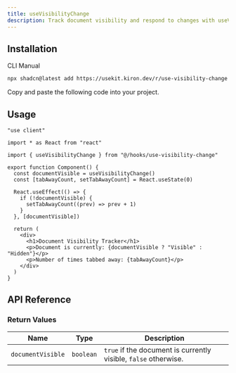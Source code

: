```yaml
---
title: useVisibilityChange
description: Track document visibility and respond to changes with useVisibilityChange.
---
```


<ComponentPreview name="use-visibility-change-demo" />

## Installation

<Tabs defaultValue="cli">

<TabsList>
  <TabsTrigger value="cli">CLI</TabsTrigger>
  <TabsTrigger value="manual">Manual</TabsTrigger>
</TabsList>

<TabsContent value="cli">

```bash
npx shadcn@latest add https://usekit.kiron.dev/r/use-visibility-change
```

</TabsContent>

<TabsContent value="manual">

<Steps>

<Step>Copy and paste the following code into your project.</Step>

<ComponentSource name="use-visibility-change" />

</Steps>

</TabsContent>

</Tabs>

## Usage

```tsx {5, 8}
"use client"

import * as React from "react"

import { useVisibilityChange } from "@/hooks/use-visibility-change"

export function Component() {
  const documentVisible = useVisibilityChange()
  const [tabAwayCount, setTabAwayCount] = React.useState(0)

  React.useEffect(() => {
    if (!documentVisible) {
      setTabAwayCount((prev) => prev + 1)
    }
  }, [documentVisible])

  return (
    <div>
      <h1>Document Visibility Tracker</h1>
      <p>Document is currently: {documentVisible ? "Visible" : "Hidden"}</p>
      <p>Number of times tabbed away: {tabAwayCount}</p>
    </div>
  )
}
```

## API Reference

### Return Values

| Name              | Type      | Description                                                     |
| ----------------- | --------- | --------------------------------------------------------------- |
| `documentVisible` | `boolean` | `true` if the document is currently visible, `false` otherwise. |
